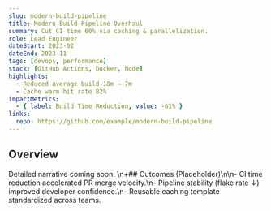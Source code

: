 ```yaml
---
slug: modern-build-pipeline
title: Modern Build Pipeline Overhaul
summary: Cut CI time 60% via caching & parallelization.
role: Lead Engineer
dateStart: 2023-02
dateEnd: 2023-11
tags: [devops, performance]
stack: [GitHub Actions, Docker, Node]
highlights:
  - Reduced average build 18m → 7m
  - Cache warm hit rate 82%
impactMetrics:
  - { label: Build Time Reduction, value: -61% }
links:
  repo: https://github.com/example/modern-build-pipeline
---
```


## Overview

Detailed narrative coming soon.
\n+## Outcomes (Placeholder)\n\n- CI time reduction accelerated PR merge velocity.\n- Pipeline stability (flake rate ↓) improved developer confidence.\n- Reusable caching template standardized across teams.
